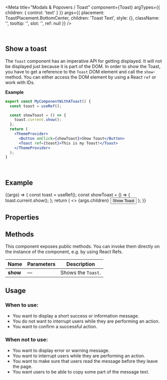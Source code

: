 
<Meta
  title="Modals & Popovers / Toast"
  component={Toast}
  argTypes={{
    children: { control: 'text' }
  }}
  args={{
    placement: ToastPlacement.BottomCenter,
    children: 'Toast Text',
    style: {},
    className: '',
    tooltip: '',
    slot: '',
    ref: null
  }}
/>

<DocsHeader />
<br />

## Show a toast

The `Toast` component has an imperative API for getting displayed. It will not be displayed just because it is part of the DOM.
In order to show the Toast, you have to get a reference to the `Toast` DOM element and call the `show`-method.
You can either access the DOM element by using a React `ref` or work with IDs.

**Example**

```jsx
export const MyComponentWithAToast() {
  const toast = useRef();

  const showToast = () => {
    toast.current.show();
  };
  return (
    <ThemeProvider>
      <Button onClick={showToast}>Show Toast</Button>
      <Toast ref={toast}>This is my Toast!</Toast>
    </ThemeProvider>
  );
}
```

<br />

## Example

<Canvas>
  <Story name="Default">
    {(args) => {
      const toast = useRef();
      const showToast = () => {
        toast.current.show();
      };
      return (
        <>
          <Toast ref={toast} duration={args.duration} placement={args.placement}>
            {args.children}
          </Toast>
          <Button onClick={showToast}>Show Toast</Button>
        </>
      );
    }}
  </Story>
</Canvas>

## Properties

<ArgsTable story="." />

## Methods

This component exposes public methods. You can invoke them directly on the instance of the component, e.g. by using React Refs.

| Name     | Parameters | Description                   |
| -------- | ---------- | ----------------------------- |
| **show** | &mdash;    | Shows the <code>Toast</code>. |

## Usage

### When to use:

- You want to display a short success or information message.
- You do not want to interrupt users while they are performing an action.
- You want to confirm a successful action.

### When not to use:

- You want to display error or warning message.
- You want to interrupt users while they are performing an action.
- You want to make sure that users read the message before they leave the page.
- You want users to be able to copy some part of the message text.

